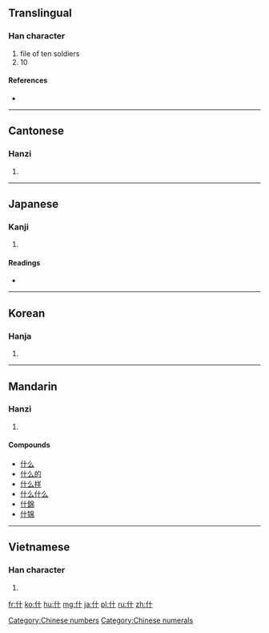 ==Translingual==
{{stroke order|type=animate}}

===Han character===
{{Han char|rn=9|rad=人|as=02|sn=4|four=2420<sub>0</sub>|canj=人十 (OJ)|ids=⿰[[亻]][[十]]}}

# file of ten soldiers
# 10

====References====
* {{Han ref|kx=0091.060|dkj=00348|dj=0192.060|hdz=10108.020|uh=4EC0|ud=20160|bh=A4B0|bd=42160}}

[[Category:Chinese numbers]]
[[Category:Chinese numerals]]
----

==Cantonese==

===Hanzi===
{{yue-hanzi|jyut=|y=sap6, sam6 jaap6}}

# {{defn|lang=yue|sort=人02}}

----

==Japanese==

===Kanji===
{{ja-kanji|grade=|rs=人02}}

# {{defn|lang=ja|sort=人02}}

====Readings====
* {{ja-readings|on=[[しゅう]] (shū), [[じゅう]] (jū)|kun=[[くみ]] (kumi), [[とお]] (too), [[まじる]] (majiru)}}

----

==Korean==

===Hanja===
{{ko-hanja|hangeul=[[십]], [[집]]|rv=sip, jip|mr=sip, chip}}

# {{defn|lang=ko|sort=人02}}

----

==Mandarin==

===Hanzi===
{{cmn-hanzi|pin=[[shén]] ([[shen2]]), [[shí]] ([[shi2]])|wg=shen<sup>2</sup>, shih<sup>2</sup>}}

# {{defn|lang=cmn|sort=人02}}

====Compounds====
* [[什么]]
* [[什么的]]
* [[什么样]]
* [[什么什么]]
* [[什錦]]
* [[什锦]]

----

==Vietnamese==

===Han character===
{{vi-hantu|[[thập]], [[lặt]], [[thậm]]|rs=人02}}

# {{defn|lang=vi|sort=人02}}

[[fr:什]]
[[ko:什]]
[[hu:什]]
[[mg:什]]
[[ja:什]]
[[pl:什]]
[[ru:什]]
[[zh:什]]